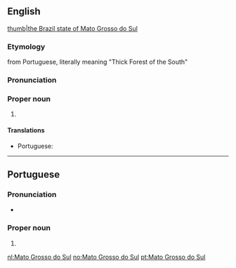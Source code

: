 ==English==
{{wikipedia}}
[[file:Brazil State MatoGrossodoSul.svg|thumb|the Brazil state of Mato Grosso do Sul]]

===Etymology===
from Portuguese, literally meaning "Thick Forest of the South"

===Pronunciation===
{{rfp||en}}

===Proper noun===
{{en-proper noun|head=[[Mato]] [[Grosso]] [[do]] [[Sul]]}}

# {{place:Brazil/state|en|capital=Campo Grande|region=Center-West Region}}

====Translations====
{{trans-top|state in south-western Brazil}}
* Portuguese: {{t|pt|Mato Grosso do Sul|m}}
{{trans-mid}}
{{trans-bottom}}

----

==Portuguese==

===Pronunciation===
* {{a|Brazil}} {{IPA|/ˈma.tu ˈɡɾo.su du ˈsuw/|lang=pt}}

===Proper noun===
{{pt-proper noun|m}}

# {{place:Brazil/state|pt|capital=Campo Grande|region=Center-West Region}}

[[nl:Mato Grosso do Sul]]
[[no:Mato Grosso do Sul]]
[[pt:Mato Grosso do Sul]]